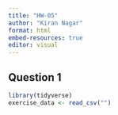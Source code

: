 ```yaml
---
title: "HW-05"
author: "Kiran Nagar"
format: html
embed-resources: true
editor: visual
---
```


## Question 1

```r
library(tidyverse)
exercise_data <- read_csv("")
```
